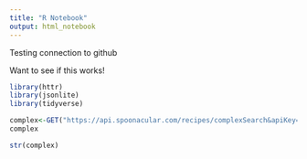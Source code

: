 ```yaml
---
title: "R Notebook"
output: html_notebook
---
```


Testing connection to github

Want to see if this works!

```r
library(httr)
library(jsonlite)
library(tidyverse)
```



```r
complex<-GET("https://api.spoonacular.com/recipes/complexSearch&apiKey=d3ac9a84da954e469bb394dc8b157681")
complex
```

```r
str(complex)
```

